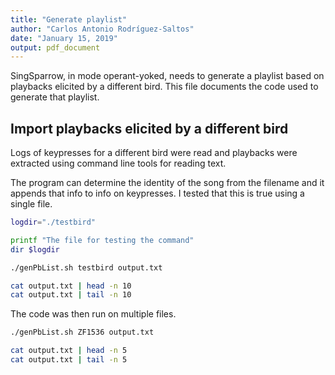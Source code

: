 ```yaml
---
title: "Generate playlist"
author: "Carlos Antonio Rodríguez-Saltos"
date: "January 15, 2019"
output: pdf_document
---
```


SingSparrow, in mode operant-yoked, needs to generate a playlist based on playbacks elicited by a different bird. This file documents the code used to generate that playlist.

## Import playbacks elicited by a different bird
Logs of keypresses for a different bird were read and playbacks were extracted using command line tools for reading text.

The program can determine the identity of the song from the filename and it appends that info to info on keypresses. I tested that this is true using a single file.

```bash
logdir="./testbird"

printf "The file for testing the command"
dir $logdir

./genPbList.sh testbird output.txt

cat output.txt | head -n 10
cat output.txt | tail -n 10

```

The code was then run on multiple files.

```bash
./genPbList.sh ZF1536 output.txt

cat output.txt | head -n 5
cat output.txt | tail -n 5
```
